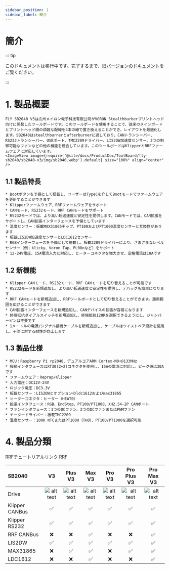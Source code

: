 ```yaml
---
sidebar_position: 1
sidebar_label: 簡介
---
```


# 簡介

::: tip

このドキュメントは移行中です。完了するまで、[旧バージョンのドキュメント](https://mellow.klipper.cn/#/)をご覧ください。

:::

# 1. 製品概要

    FLY SB2040 V3は広州メイロン電子科技有限公司がVORON Stealthburberプリントヘッド向けに開発したツールボードです。このツールボードを使用することで、従来のメインボードとプリントヘッド間の煩雑な配線を4本の線で置き換えることができ、レイアウトを最適化します。SB2040はstealthburnerとafterburnerに適しており、CANトランシーバー、RS232トランシーバー、USBポート、TMC2209ドライバー、LIS2DW加速度センサー、3つの制御可能なファンなどの他の機能を統合しています。このツールボードはKlipperとRRFファームウェアに対応しています。
    <ImageView image={require('@site/docs/ProductDoc/ToolBoard/fly-sb2040/sb2040-v3/img/sb2040.webp').default} size="100%" align="center" />


## 1.1 製品特長

    * Bootボタンを予備として搭載し、ユーザーはTypeCを介してBootモードでファームウェアを更新することができます
    * Klipperファームウェア、RRFファームウェアをサポート
    * CANモード、RS232モード、RRF CANモードをサポート
    * RS232モードでは、より高い転送速度と安定性を提供します。CANモードでは、CAN拡張をサポートし、CAN拡張インターフェースを予備としています
    * 温度センサー：板載MAX31865チップ、PT100およびPT1000温度センサーと互換性があります
    * 板載LIS2DW加速度センサーとLDC1612センサー
    * RGBインターフェースを予備として搭載し、板載2209ドライバーにより、さまざまなレベルセンサー（例：klicky、Voron Tap、PL08nなど）をサポート
    * 12-24V電圧、15A電流入力に対応し、ヒーターコネクタを増大させ、定格電流は10Aです

## 1.2 新機能

    * Klipper CANモード、RS232モード、RRF CANモードを切り替えることが可能です
    * RS232モードを新規追加し、より高い転送速度と安定性を提供し、デバッグも簡単になります
    * RRF CANモードを新規追加し、RRFツールボードとして切り替えることができます。適用範囲を広げることができます
    * CAN拡張インターフェースを新規追加し、CANデバイスの拡張が容易になります
    * 終端抵抗ダイアルスイッチを新規追加し、終端抵抗120Rを選択できるようにし、ジャンパーピンは不要です
    * 1メートルの電源/シグナル接続ケーブルを新規追加し、ケーブルはツイストペア設計を使用し、干渉に対する耐性が向上します

## 1.3 製品仕様


    * MCU：Raspberry Pi rp2040、デュアルコアARM Cortex-M0+@133MHz
    * 接続インタフェースはXT30(2+2)コネクタを使用し、15Aの電流に対応し、ピーク値は30Aです
    * ファームウェア：Reprap/Klipper
    * 入力電圧：DC12V-24V
    * ロジック電圧：DC3.3V
    * 板載センサー：LIS2DWとオプションのldc1612およびmax31865
    * ヒーターコネクタ：ヒーター（HEAT0）
    * 拡張インタフェース：RGB、EndStop、PT100/PT1000、XH2.54-2P CANポート
    * ファンインタフェース：1つのDCファン、2つのDCファンまたはPWMファン
    * モータードライバー：板載TMC2209
    * 温度センサー：100K NTCまたはPT1000（TH0）、PT100/PT1000を選択可能

# 4. 製品分類

RRFチュートリアルリンク [RRF](https://teamgloomy.github.io/fly_sb2040_pro_max_v3_general.html)

| SB2040         |          V3          |       Plus V3        |        Max V3        |        Pro V3        |     Pro Plus V3      |      Pro Max V3      |
| :------------- | :------------------: | :------------------: | :------------------: | :------------------: | :------------------: | :------------------: |
| Drive          | ![alt text][TMC2209] | ![alt text][TMC2209] | ![alt text][TMC2209] | ![alt text][TMC2240] | ![alt text][TMC2240] | ![alt text][TMC2240] |
| Klipper CANBus |  :white_check_mark:  |  :white_check_mark:  |  :white_check_mark:  |  :white_check_mark:  |  :white_check_mark:  |  :white_check_mark:  |
| Klipper RS232  |  :white_check_mark:  |  :white_check_mark:  |  :white_check_mark:  |  :white_check_mark:  |  :white_check_mark:  |  :white_check_mark:  |
| RRF CANBus     |         :x:          |         :x:          |  :white_check_mark:  |         :x:          |         :x:          |  :white_check_mark:  |
| LIS2DW         |  :white_check_mark:  |  :white_check_mark:  |  :white_check_mark:  |  :white_check_mark:  |  :white_check_mark:  |  :white_check_mark:  |
| MAX31865       |         :x:          |  :white_check_mark:  |  :white_check_mark:  |         :x:          |  :white_check_mark:  |  :white_check_mark:  |
| LDC1612        |         :x:          |         :x:          |  :white_check_mark:  |         :x:          |         :x:          |  :white_check_mark:  |


[TMC2209]: https://img.shields.io/badge/-TMC2209-green "TMC2209"
[TMC2240]: https://img.shields.io/badge/-TMC2240-blue "TMC2240"
